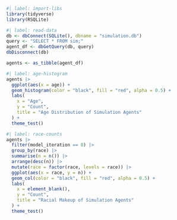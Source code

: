 ```r
#| label: import-libs
library(tidyverse)
library(RSQLite)
```

```r
#| label: read-data
db <- dbConnect(SQLite(), dbname = "simulation.db")
query <- "SELECT * FROM sim;"
agent_df <- dbGetQuery(db, query)
dbDisconnect(db)

agents <- as_tibble(agent_df)
```

```r
#| label: age-histogram
agents |>
  ggplot(aes(x = age)) +
  geom_histogram(color = "black", fill = "red", alpha = 0.5) +
  labs(
    x = "Age",
    y = "Count",
    title = "Age Distribution of Simulation Agents"
  ) +
  theme_test()
```

```r
#| label: race-counts
agents |>
  filter(model_iteration == 0) |>
  group_by(race) |>
  summarise(n = n()) |>
  arrange(desc(n)) |>
  mutate(race = factor(race, levels = race)) |>
  ggplot(aes(x = race, y = n)) +
  geom_col(color = "black", fill = "red", alpha = 0.5) +
  labs(
    x = element_blank(),
    y = "Count",
    title = "Racial Makeup of Simulation Agents"
  ) +
  theme_test()
```

